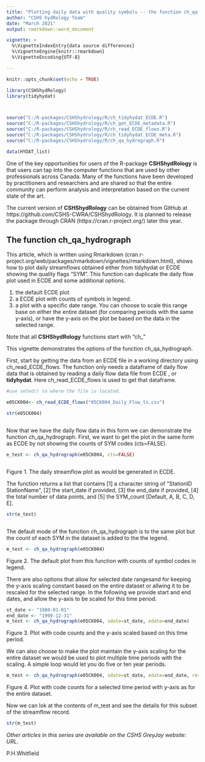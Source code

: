 ```yaml
---
title: "Plotting daily data with quality symbols -- the function ch_qa_hydrograph"
author: "CSHS hydRology Team"
date: "March 2021"
output: rmarkdown::word_document

vignette: >
  %\VignetteIndexEntry{data source differences}
  %\VignetteEngine{knitr::rmarkdown}
  %\VignetteEncoding{UTF-8}

---
```


```r
knitr::opts_chunk$set(echo = TRUE)

library(CSHShydRology)
library(tidyhydat)



source("C:/R-packages/CSHShydrology/R/ch_tidyhydat_ECDE.R")
source("C:/R-packages/CSHShydrology/R/ch_get_ECDE_metadata.R")
source("C:/R-packages/CSHShydrology/R/ch_read_ECDE_flows.R")
source("C:/R-packages/CSHShydrology/R/ch_tidyhydat_ECDE_meta.R")
source("C:/R-packages/CSHShydrology/R/ch_qa_hydrograph.R")

data(HYDAT_list)
```

One of the key opportunities for users of the R-package __CSHShydRology__ is that users can tap into the computer functions that are used by other professionals across Canada.  Many of the functions have been developed by practitioners and researchers and are shared so that the entire community can perform analysis and interpretation based on the current state of the art.  

The current version of __CSHShydRology__ can be obtained from GitHub at https://github.com/CSHS-CWRA/CSHShydRology. It is planned to release the package through CRAN (https://cran.r-project.org/) later this year.


## The function ch_qa_hydrograph


This article, which is written using Rmarkdown (cran.r-project.org/web/packages/rmarkdown/vignettes/rmarkdown.html), shows how to  plot daily streamflows obtained either from tidyhydat or ECDE showing the quality flags "SYM".  This function can duplicate the daily flow plot used in ECDE and some additional options.

1. the default ECDE plot
2. a ECDE plot with counts of symbols in legend.
3. a plot with a specific date range. You can choose to scale this range base on either the entire dataset (for comparing periods with the same y-axis), or have the y-axis  on the plot be based on the data in the selected range.


Note that all __CSHShydRology__ functions start with  "ch_"



This vignette demonstrates the options of the  function ch_qa_hydrograph. 

First, start by getting the data from an ECDE file in a working directory using ch_read_ECDE_flows. The function only needs a dataframe of daily flow data that is obtained by reading a daily flow data file from ECDE , or __tidyhydat__.  Here ch_read_ECDE_flows is used to get that dataframe.  


```r

#use setwd() to where the file is located.

e05CK004<- ch_read_ECDE_flows("05CK004_Daily_Flow_ts.csv")

str(e05CK004)



```

Now that we have the daily flow data in this form we can demonstrate the function ch_qa_hydrograph.  First, we want to get the plot in the same form as ECDE by not showing the counts of SYM codes (cts=FALSE).


```r

e_test <- ch_qa_hydrograph(e05CK004, cts=FALSE)



```

Figure 1.  The daily streamflow plot as would be generated in ECDE.  

The function returns a list that contains [1] a character string of "StationID  StationName", [2] the start_date if provided, [3] the end_date if provided, [4] the total number of data points, and [5] the SYM_count  [Default, A, B, C, D, E].

```r

str(e_test)



```


The default mode of the function ch_qa_hydrograph  is to the same  plot but the count of each SYM in the dataset is added to the the legend.


```r


m_test <- ch_qa_hydrograph(e05CK004)


```

Figure 2. The default plot from this function with counts of symbol codes in legend.


There are also options that allow for selected date rangesand for keeping the y-axis scaling constant based on the entire dataset or allwing it to be rescaled for the selected range.  In the following we provide start and end dates, and allow the y-axis to be scaled for this time period.

```r


st_date <- "1980-01-01"
end_date <- "1999-12-31"
m_test <- ch_qa_hydrograph(e05CK004, sdate=st_date, edate=end_date)

```


Figure 3. Plot with code counts and the y-axis scaled based on this time period.

We can also choose to make the plot maintain the y-axis scaling for the entire dataset we would be used to plot multiple time periods with the scaling.  A simple loop would let you do five or ten year periods.


```r


m_test <- ch_qa_hydrograph(e05CK004, sdate=st_date, edate=end_date, rescale=TRUE)

```

Figure 4. Plot with code counts for a selected time period with y-axis as for the entire dataset.

Now we can lok at the contents of m_test and see the details for this subset of the streamflow record.

```r


str(m_test)

```




_Other articles in this series are available on the CSHS GreyJay website: URL._

P.H.Whitfield 
